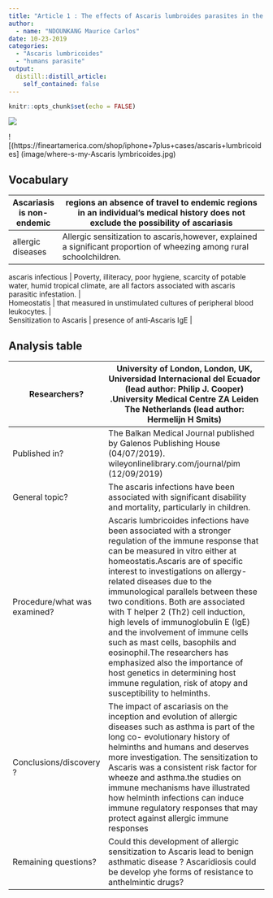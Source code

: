 ```yaml
---
title: "Article 1 : The effects of Ascaris lumbroides parasites in the humain"
author:
  - name: "NDOUNKANG Maurice Carlos"
date: 10-23-2019
categories:
  - "Ascaris lumbricoides"
  - "humans parasite"
output:
  distill::distill_article:
    self_contained: false
---
```


```r
knitr::opts_chunk$set(echo = FALSE)
```
![](image/5441031.jpg)

![(https://fineartamerica.com/shop/iphone+7plus+cases/ascaris+lumbricoides]
(image/where-s-my-Ascaris lymbricoides.jpg)


## Vocabulary

| Ascariasis is non-endemic  |  regions an absence of travel to endemic regions in an individual’s medical history does not exclude the possibility of ascariasis                      |
| -------------------------- | ------------------------------------------------------------------------------------------------------------------------------------------------------- |
| allergic diseases          | Allergic sensitization to ascaris,however, explained a significant proportion of wheezing among rural schoolchildren.                                   |

| ascaris infectious         |  Poverty, illiteracy, poor hygiene, scarcity of potable water, humid  tropical climate, are all  factors associated with ascaris parasitic infestation. |

| Homeostatis                |  that measured in unstimulated cultures of peripheral blood leukocytes.                                                                                 |

| Sensitization to Ascaris   |  presence of anti‐Ascaris IgE                                                                                              |
## Analysis table
                                                                                                                                                                

| Researchers?                 | University of London, London, UK, Universidad Internacional del Ecuador (lead author: Philip J. Cooper) .University Medical Centre ZA Leiden The Netherlands (lead author:  Hermelijn H Smits)                                                                                                                                                                                                                                                                                            |
| ---------------------------- | ------------------------------------------------------------------------------------------------------------------------------------------------------------------------------------------------------------------------------------------------------------------------------------------------------------------------------------------------------------------------------------------------------------------------------------------------------------------------------------------------------------------------------------------------------------------------------------------------------------------------------------------------------- |
| Published in?                | The Balkan Medical Journal published by Galenos Publishing House (04/07/2019). wileyonlinelibrary.com/journal/pim (12/09/2019)                                                                                                                                                                                       |
| General topic?               | The ascaris infections have been associated with significant disability and mortality, particularly in children.                                                                                                                                                                                                                                                                                                                                                   |
| Procedure/what was examined? |   Ascaris lumbricoides infections have been associated with a stronger regulation of the immune response that can be measured in vitro either at homeostatis.Ascaris are of specific interest to investigations on allergy-related diseases due to the immunological parallels between these two conditions. Both are associated with T helper 2 (Th2) cell induction, high levels of immunoglobulin E (IgE) and the involvement of immune cells such as mast cells, basophils and eosinophil.The researchers has emphasized also the importance of host genetics in determining host immune regulation, risk of atopy and susceptibility to helminths.                                                                                                                                                                                                                                                                                                           |
| Conclusions/discovery ?      | The impact of ascariasis on the inception and evolution of allergic diseases such as asthma is part of the long co- evolutionary history of helminths and humans and deserves more investigation. The sensitization to Ascaris  was a consistent risk factor for wheeze and asthma.the studies on immune mechanisms have illustrated how helminth infections can induce immune regulatory responses that may protect against allergic immune responses                                                                                                                                                                                                  |
| Remaining questions?         | Could this development of allergic sensitization to Ascaris lead to benign asthmatic disease ? Ascaridiosis could be develop yhe forms of resistance to anthelmintic drugs?                                                                                                                                                                                                                                                                                                                                                                                                                                                        |


